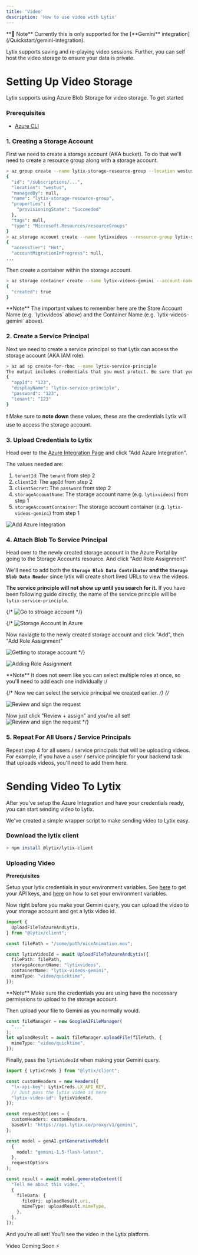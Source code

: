 ```yaml
---
title: 'Video'
description: 'How to use video with Lytix'
---
```


<Note>
  **🚨 Note** Currently this is only supported for the [**Gemini** integration](/Quickstart/gemini-integration).
</Note>

Lytix supports saving and re-playing video sessions. Further, you can self host the video storage to ensure your data is private.

# Setting Up Video Storage

Lytix supports using Azure Blob Storage for video storage. To get started

### Prerequisites

- [Azure CLI](https://learn.microsoft.com/en-us/cli/azure/get-started-with-azure-cli)

### 1. Creating a Storage Account

First we need to create a storage account (AKA bucket). To do that we'll need to create a resource group along with a storage account.

```sh
> az group create --name lytix-storage-resource-group --location westus
{
  "id": "/subscriptions/...",
  "location": "westus",
  "managedBy": null,
  "name": "lytix-storage-resource-group",
  "properties": {
    "provisioningState": "Succeeded"
  },
  "tags": null,
  "type": "Microsoft.Resources/resourceGroups"
}
> az storage account create --name lytixvideos --resource-group lytix-storage-resource-group
{
  "accessTier": "Hot",
  "accountMigrationInProgress": null,
...
```

Then create a container within the storage account.

```sh
> az storage container create --name lytix-videos-gemini --account-name lytixvideos
{
  "created": true
}
```

<Note>
  **Note** The important values to remember here are the Store Account Name (e.g. `lytixvideos` above) and the Container Name (e.g. `lytix-videos-gemini` above). 
</Note>

### 2. Create a Service Principal 

Next we need to create a service principal so that Lytix can access the storage account (AKA IAM role).

```sh
> az ad sp create-for-rbac --name lytix-service-principle
The output includes credentials that you must protect. Be sure that you do not include these credentials in your code or check the credentials into your source control. For more information, see https://aka.ms/azadsp-cli
{
  "appId": "123",
  "displayName": "lytix-service-principle",
  "password": "123",
  "tenant": "123"
}
```

❗ Make sure to **note down** these values, these are the credentials Lytix will use to access the storage account.

### 3. Upload Credentials to Lytix
 
Head over to the [Azure Integration Page](https://lab.lytix.co/home/settings/azure) and click "Add Azure Integration".

The values needed are: 
1. `tenantId`: The `tenant` from step 2
2. `clientId`: The `appId` from step 2
3. `clientSecret`: The `password` from step 2
4. `storageAccountName`: The storage account name (e.g. `lytixvideos`) from step 1
5. `storageAccountContainer`: The storage account container (e.g. `lytix-videos-gemini`) from step 1

![Add Azure Integration](https://lytix-cdn.s3.amazonaws.com/documentationAssets/multimodal/addAzureIntegrationLytix.gif)

### 4. Attach Blob To Service Principal

Head over to the newly created storage account in the Azure Portal by going to the Storage Accounts resource. And click "Add Role Assignment"

We'll need to add both the **`Storage Blob Data Contributor` and the `Storage Blob Data Reader`** since lytix will create short lived URLs to view the videos.

**The service principle will not show up until you search for it.** If you have been following guide directly, the name of the service principle will be `lytix-service-principle`.


{/* ![Go to stroage account](https://lytix-cdn.s3.amazonaws.com/documentationAssets/multimodal/goToStoageAccount.gif) */}

{/* 
![Storage Account In Azure](/images/multimodal/storageAccountAzure.png)

Now naviagte to the newly created storage account and click "Add", then "Add Role Assignment"

![Getting to storage account](/images/multimodal/gettingToBucket.png) */}


![Adding Role Assignment](https://lytix-cdn.s3.amazonaws.com/documentationAssets/multimodal/addRoles.gif)

<Note>
  **Note** It does not seem like you can select multiple roles at once, so you'll need to add each one individually :/
</Note>

{/* Now we can select the service principal we created earlier. */}
{/* 

![Review and sign the request](/images/multimodal/selectServicePrinciple.png)

Now just click "Review + assign" and you're all set!
![Review and sign the request](/images/multimodal/reviewAndSign.png) */}

### 5. Repeat For All Users / Service Principals

Repeat step 4 for all users / service principals that will be uploading videos. For example, if you have a user / service principle for your backend task that uploads videos, you'll need to add them here. 


# Sending Video To Lytix

After you've setup the Azure Integration and have your credentials ready, you can start sending video to Lytix.

We've created a simple wrapper script to make sending video to Lytix easy. 


### Download the lytix client

```sh
> npm install @lytix/lytix-client
```

### Uploading Video

**Prerequisites**

Setup your lytix credentials in your environment variables. See [here](/APIKeys/api-key-setup) to get your API keys, and [here](/APIKeys/env-var-setup.mdx) on how to set your environment variables.

Now right before you make your Gemini query, you can upload the video to your storage account and get a lytix video id.

```ts
import {
  UploadFileToAzureAndLytix,
} from "@lytix/client";

const filePath = "/some/path/niceAnimation.mov";

const lytixVideoId = await UploadFileToAzureAndLytix({
  filePath: filePath,
  storageAccountName: "lytixvideos",
  containerName: "lytix-videos-gemini",
  mimeType: "video/quicktime",
});
```

<Note>
  **Note** Make sure the credentials you are using have the necessary permissions to upload to the storage account.
</Note>

Then upload your file to Gemini as you normally would.

```ts
const fileManager = new GoogleAIFileManager(
  "..."
);
let uploadResult = await fileManager.uploadFile(filePath, {
  mimeType: "video/quicktime",
});
```

Finally, pass the `lytixVideoId` when making your Gemini query.

```ts
import { LytixCreds } from "@lytix/client";

const customHeaders = new Headers({
  "lx-api-key": LytixCreds.LX_API_KEY,
  // Just pass the lytix video id here
  "lytix-video-id": lytixVideoId,
});

const requestOptions = {
  customHeaders: customHeaders,
  baseUrl: "https://api.lytix.co/proxy/v1/gemini",
};

const model = genAI.getGenerativeModel(
  {
    model: "gemini-1.5-flash-latest",
  },
  requestOptions
);

const result = await model.generateContent([
  "Tell me about this video.",
  {
    fileData: {
      fileUri: uploadResult.uri,
      mimeType: uploadResult.mimeType,
    },
  },
]);
```


And you're all set! You'll see the video in the Lytix platform.

Video Coming Soon ⚡